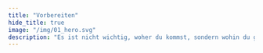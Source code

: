 ```yaml
---
title: "Vorbereiten"
hide_title: true
image: "/img/01_hero.svg"
description: "Es ist nicht wichtig, woher du kommst, sondern wohin du gehst. - Ella Fitzgerald"
---
```



<PhaseHero
  title="Vorbereiten"
  surtitle="Phase 1"
  quote="Es ist nicht wichtig, woher du kommst, sondern wohin du gehst."
  quoteAuthor="Ella Fitzgerald"
  imageUrl="/img/01_hero.svg"
  className="mt-8 pb-20"
/>
